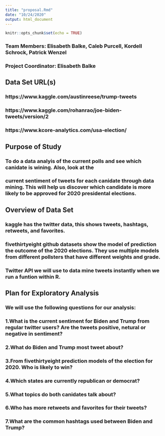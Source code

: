 ```yaml
---
title: "proposal.Rmd"
date: "10/24/2020"
output: html_document
---
```


```r
knitr::opts_chunk$set(echo = TRUE)
```

### Team Members:  Elisabeth Balke, Caleb Purcell, Kordell Schrock, Patrick Wenzel
### Project Coordinator: Elisabeth Balke

## Data Set URL(s)
### https://www.kaggle.com/austinreese/trump-tweets
###  https://www.kaggle.com/rohanrao/joe-biden-tweets/version/2
### https://www.kcore-analytics.com/usa-election/

## Purpose of Study
### To do a data analyis of the current polls and see which canidate is wining. Also, look at the 
### current sentiment of tweets for each canidate through data mining. This will help us discover which candidate is more likely to be approved for 2020 presidental elections.

## Overview of Data Set
### kaggle has the twitter data, this shows tweets, hashtags, retweets, and favorites.
### fivethirtyeight github datasets show the model of prediction the outcome of the 2020 elections. They use multiple models from different pollsters that have different weights and grade.
### Twitter API we will use to data mine tweets instantly when we run a funtion within R. 

## Plan for Exploratory Analysis
### We will use the following questions for our analysis:

### 1.What is the current sentiment for Biden and Trump from regular twitter users? Are the tweets positive, netural or negative in sentiment? 
### 2.What do Biden and Trump most tweet about? 
### 3.From fivethirtyeight prediction models of the election for 2020. Who is likely to win?
### 4.Which states are currently republican or democrat?
### 5.What topics do both canidates talk about?
### 6.Who has more retweets and favorites for their tweets?
### 7.What are the common hashtags used between Biden and Trump?
